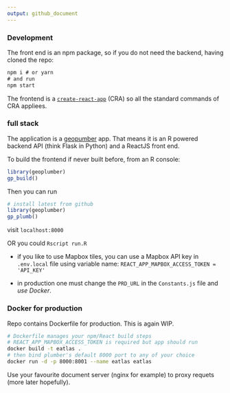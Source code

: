 ```yaml
---
output: github_document
---
```

<!-- # eAtlas &middot; [![Build Status](https://travis-ci.org/layik/eAtlas.svg)](https://travis-ci.org/layik/eAtlas) [![Project Status: WIP](https://www.repostatus.org/badges/latest/wip.svg)](https://www.repostatus.org/#wip) [![PRs Welcome](https://img.shields.io/badge/PRs-welcome-brightgreen.svg)](#) -->


### Development
The front end is an npm package, so if you do not need the backend, having cloned the repo:

```js
npm i # or yarn
# and run
npm start
```

The frontend is a [`create-react-app`](https://create-react-app.dev/docs/getting-started/) (CRA) so all the standard commands of CRA appliees.

### full stack 
The application is a [geopumber](https://github.com/ATFutures/geoplumber) app. That means it is an R powered backend API (think Flask in Python) and a ReactJS front end.

To build the frontend if never built before, from an R console:
```r
library(geoplumber)
gp_build()
```

Then you can run
```r
# install latest from github
library(geoplumber) 
gp_plumb() 
```

visit `localhost:8000`

OR you could `Rscript run.R`


* if you like to use Mapbox tiles, you can use a Mapbox API key in `.env.local` file using variable name:
`REACT_APP_MAPBOX_ACCESS_TOKEN = 'API_KEY'`

* in production one must change the `PRD_URL` in the `Constants.js` file and *use Docker*.

### Docker for production

Repo contains Dockerfile for production. This is again WIP. 

```sh
# Dockerfile manages your npm/React build steps
# REACT_APP_MAPBOX_ACCESS_TOKEN is required but app should run
docker build -t eatlas .
# then bind plumber's default 8000 port to any of your choice
docker run -d -p 8000:8001 --name eatlas eatlas
````
Use your favourite document server (nginx for example) to proxy requets (more later hopefully).
